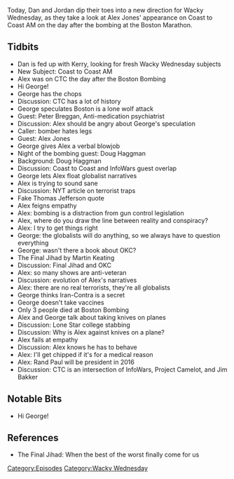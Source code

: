 {{Episode
    | title           = It's All Legs
    | caption         = [https://knowledgefight.libsyn.com/knowledge-fight-its-all-legs Listen to this episode on Libsyn]
    | episodeNumber   = 359
    | length          = 01:48:51
    | airDate         = October 23, 2019
    | episodeType     = [[:Category:Wacky Wednesday|Wacky Wednesday]]
    | appearance      = [[George Noory]], [[Peter Breggan]], [[Alex Jones]], [[Doug Haggman]], [[Martin Keating]]
    | previousEpisode = [[358: October 18, 2019]]
    | nextEpisode     = [[360: October 23, 2019]]
}}

{{Stub}}

Today, Dan and Jordan dip their toes into a new direction for Wacky Wednesday, as they take a look at Alex Jones' appearance on Coast to Coast AM on the day after the bombing at the Boston Marathon.

==Tidbits==

*Dan is fed up with Kerry, looking for fresh Wacky Wednesday subjects
*New Subject: Coast to Coast AM
*Alex was on CTC the day after the Boston Bombing
*Hi George!
*George has the chops
*Discussion: CTC has a lot of history
*George speculates Boston is a lone wolf attack
*Guest: Peter Breggan, Anti-medication psychiatrist
*Discussion: Alex should be angry about George's speculation
*Caller: bomber hates legs
*Guest: Alex Jones
*George gives Alex a verbal blowjob
*Night of the bombing guest: Doug Haggman
*Background: Doug Haggman
*Discussion: Coast to Coast and InfoWars guest overlap
*George lets Alex float globalist narratives
*Alex is trying to sound sane
*Discussion: NYT article on terrorist traps
*Fake Thomas Jefferson quote
*Alex feigns empathy
*Alex: bombing is a distraction from gun control legislation
*Alex, where do you draw the line between reality and conspiracy?
*Alex: I try to get things right
*George: the globalists will do anything, so we always have to question everything
*George: wasn't there a book about OKC?
*The Final Jihad by Martin Keating
*Discussion: Final Jihad and OKC
*Alex: so many shows are anti-veteran
*Discussion: evolution of Alex's narratives
*Alex: there are no real terrorists, they're all globalists
*George thinks Iran-Contra is a secret
*George doesn't take vaccines
*Only 3 people died at Boston Bombing
*Alex and George talk about taking knives on planes
*Discussion: Lone Star college stabbing
*Discussion: Why is Alex against knives on a plane?
*Alex fails at empathy
*Discussion: Alex knows he has to behave
*Alex: I'll get chipped if it's for a medical reason
*Alex: Rand Paul will be president in 2016
*Discussion: CTC is an intersection of InfoWars, Project Camelot, and Jim Bakker

==Notable Bits==

*Hi George!

==References==

*The Final Jihad: When the best of the worst finally come for us

[[Category:Episodes]]
[[Category:Wacky Wednesday]]
